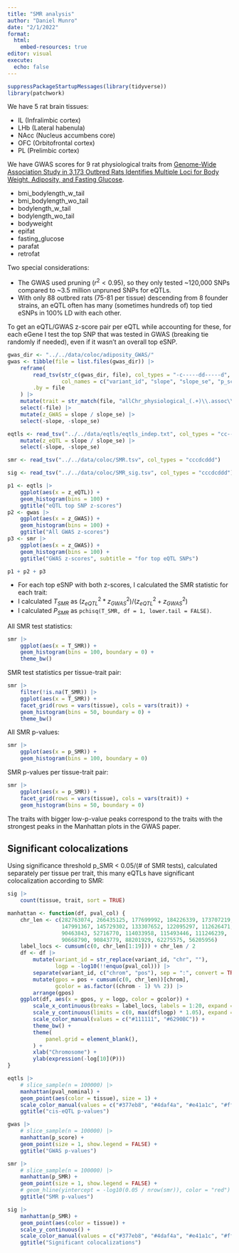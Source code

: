 ```yaml
---
title: "SMR analysis"
author: "Daniel Munro"
date: "2/1/2022"
format:
  html:
    embed-resources: true
editor: visual
execute:
  echo: false
---
```


```r
suppressPackageStartupMessages(library(tidyverse))
library(patchwork)
```

We have 5 rat brain tissues:

-   IL (Infralimbic cortex)
-   LHb (Lateral habenula)
-   NAcc (Nucleus accumbens core)
-   OFC (Orbitofrontal cortex)
-   PL (Prelimbic cortex)

We have GWAS scores for 9 rat physiological traits from [Genome-Wide Association Study in 3,173 Outbred Rats Identifies Multiple Loci for Body Weight, Adiposity, and Fasting Glucose](https://onlinelibrary.wiley.com/doi/abs/10.1002/oby.22927).

-   bmi_bodylength_w_tail
-   bmi_bodylength_wo_tail
-   bodylength_w_tail
-   bodylength_wo_tail
-   bodyweight
-   epifat
-   fasting_glucose
-   parafat
-   retrofat

Two special considerations:

-   The GWAS used pruning ($r^2<0.95$), so they only tested \~120,000 SNPs compared to \~3.5 million unpruned SNPs for eQTLs.
-   With only 88 outbred rats (75-81 per tissue) descending from 8 founder strains, an eQTL often has many (sometimes hundreds of) top tied eSNPs in 100% LD with each other.

To get an eQTL/GWAS z-score pair per eQTL while accounting for these, for each eGene I test the top SNP that was tested in GWAS (breaking tie randomly if needed), even if it wasn't an overall top eSNP.

```r
gwas_dir <- "../../data/coloc/adiposity_GWAS/"
gwas <- tibble(file = list.files(gwas_dir)) |>
    reframe(
        read_tsv(str_c(gwas_dir, file), col_types = "-c-----dd-----d",
                 col_names = c("variant_id", "slope", "slope_se", "p_score")),
        .by = file
    ) |>
    mutate(trait = str_match(file, "allChr_physiological_(.+)\\.assoc\\.txt")[, 2], .before = 1) |>
    select(-file) |>
    mutate(z_GWAS = slope / slope_se) |>
    select(-slope, -slope_se)

eqtls <- read_tsv("../../data/eqtls/eqtls_indep.txt", col_types = "cc---c-----ddd---") |>
    mutate(z_eQTL = slope / slope_se) |>
    select(-slope, -slope_se)

smr <- read_tsv("../../data/coloc/SMR.tsv", col_types = "cccdcddd")

sig <- read_tsv("../../data/coloc/SMR_sig.tsv", col_types = "cccdcddd")
```

```r
p1 <- eqtls |>
    ggplot(aes(x = z_eQTL)) +
    geom_histogram(bins = 100) +
    ggtitle("eQTL top SNP z-scores")
p2 <- gwas |>
    ggplot(aes(x = z_GWAS)) +
    geom_histogram(bins = 100) +
    ggtitle("All GWAS z-scores")
p3 <- smr |>
    ggplot(aes(x = z_GWAS)) +
    geom_histogram(bins = 100) +
    ggtitle("GWAS z-scores", subtitle = "for top eQTL SNPs")

p1 + p2 + p3
```

-   For each top eSNP with both z-scores, I calculated the SMR statistic for each trait:
-   I calculated $T_{SMR}$ as $(z_{eQTL}^2 * z_{GWAS}^2) / (z_{eQTL}^2 + z_{GWAS}^2)$
-   I calculated $P_{SMR}$ as `pchisq(T_SMR, df = 1, lower.tail = FALSE)`.

<!-- So for each gene I have an SMR p-value for each tissue where it has an eQTL, for each independent eQTL in cases where there's more than one, for each GWAS trait. -->

All SMR test statistics:

```r
smr |>
    ggplot(aes(x = T_SMR)) +
    geom_histogram(bins = 100, boundary = 0) +
    theme_bw()
```

SMR test statistics per tissue-trait pair:

```r
smr |>
    filter(!is.na(T_SMR)) |>
    ggplot(aes(x = T_SMR)) +
    facet_grid(rows = vars(tissue), cols = vars(trait)) +
    geom_histogram(bins = 50, boundary = 0) +
    theme_bw()
```

All SMR p-values:

```r
smr |>
    ggplot(aes(x = p_SMR)) +
    geom_histogram(bins = 100, boundary = 0)
```

SMR p-values per tissue-trait pair:

```r
smr |>
    ggplot(aes(x = p_SMR)) +
    facet_grid(rows = vars(tissue), cols = vars(trait)) +
    geom_histogram(bins = 50, boundary = 0)
```

The traits with bigger low-p-value peaks correspond to the traits with the strongest peaks in the Manhattan plots in the GWAS paper.

## Significant colocalizations

Using significance threshold p_SMR \< 0.05/(# of SMR tests), calculated separately per tissue per trait, this many eQTLs have significant colocalization according to SMR:

```r
sig |>
    count(tissue, trait, sort = TRUE)
```

```r
manhattan <- function(df, pval_col) {
    chr_len <- c(282763074, 266435125, 177699992, 184226339, 173707219,
                 147991367, 145729302, 133307652, 122095297, 112626471,
                 90463843, 52716770, 114033958, 115493446, 111246239,
                 90668790, 90843779, 88201929, 62275575, 56205956)
    label_locs <- cumsum(c(0, chr_len[1:19])) + chr_len / 2
    df <- df |>
        mutate(variant_id = str_replace(variant_id, "chr", ""),
               logp = -log10(!!enquo(pval_col))) |>
        separate(variant_id, c("chrom", "pos"), sep = ":", convert = TRUE) |>
        mutate(gpos = pos + cumsum(c(0, chr_len))[chrom],
               gcolor = as.factor((chrom - 1) %% 2)) |>
        arrange(gpos)
    ggplot(df, aes(x = gpos, y = logp, color = gcolor)) +
        scale_x_continuous(breaks = label_locs, labels = 1:20, expand = c(0.02, 0)) +
        scale_y_continuous(limits = c(0, max(df$logp) * 1.05), expand = c(0.005, 0)) +
        scale_color_manual(values = c("#111111", "#6290BC")) +
        theme_bw() +
        theme(
            panel.grid = element_blank(),
        ) +
        xlab("Chromosome") +
        ylab(expression(-log[10](P)))
}
```

```r
eqtls |>
    # slice_sample(n = 100000) |>
    manhattan(pval_nominal) +
    geom_point(aes(color = tissue), size = 1) +
    scale_color_manual(values = c("#377eb8", "#4daf4a", "#e41a1c", "#ff7f00", "#984ea3")) +
    ggtitle("cis-eQTL p-values")
```

```r
gwas |>
    # slice_sample(n = 100000) |>
    manhattan(p_score) +
    geom_point(size = 1, show.legend = FALSE) +
    ggtitle("GWAS p-values")
```

```r
smr |>
    # slice_sample(n = 100000) |>
    manhattan(p_SMR) +
    geom_point(size = 1, show.legend = FALSE) +
    # geom_hline(yintercept = -log10(0.05 / nrow(smr)), color = "red") +
    ggtitle("SMR p-values")
```

```r
sig |>
    manhattan(p_SMR) +
    geom_point(aes(color = tissue)) +
    scale_y_continuous() +
    scale_color_manual(values = c("#377eb8", "#4daf4a", "#e41a1c", "#ff7f00", "#984ea3")) +
    ggtitle("Significant colocalizations")
```
